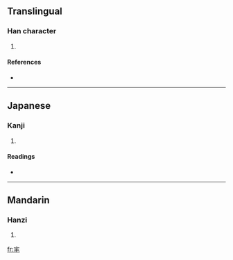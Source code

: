 ==Translingual==

===Han character===
{{Han char|rn=40|rad=宀|as=04|sn=7|four=3071<sub>4</sub>|canj=十竹手山 (JHQU)}}

# {{defn|Han|sort=宀04}}

====References====
* {{Han ref|kx=0283.051|dkj=07093|hdz=20916.070|uh=5B92|ud=23442|bh=CABD|bd=51901}}

----

==Japanese==

===Kanji===
{{ja-kanji|grade=|rs=宀04}}

# {{defn|Japanese|sort=宀04}}

====Readings====
* {{ja-readings|on=[[ちゅん]] (chun)|kun=}}

----

==Mandarin==

===Hanzi===
{{cmn-hanzi|pin=[[zhūn]] ([[zhun1]])|wg=chun<sup>1</sup>}}

# {{defn|Mandarin|sort=宀04}}

[[fr:宒]]